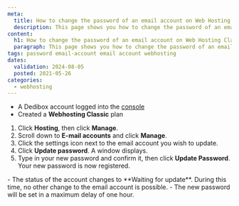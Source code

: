 ```yaml
---
meta:
  title: How to change the password of an email account on Web Hosting Classic
  description: This page shows you how to change the password of an email account on Scaleway Web Hosting Classic
content:
  h1: How to change the password of an email account on Web Hosting Classic
  paragraph: This page shows you how to change the password of an email account on Scaleway Web Hosting Classic
tags: password email-account email account webhosting
dates:
  validation: 2024-08-05
  posted: 2021-05-26
categories:
  - webhosting
---
```


<Macro id="webhosting-online" />

<Macro id="requirements" />

- A Dedibox account logged into the [console](https://console.online.net)
- Created a **Webhosting Classic** plan

1. Click **Hosting**, then click **Manage**.
2. Scroll down to **E-mail accounts** and click **Manage**.
3. Click the settings icon next to the email account you wish to update.
4. Click **Update password**. A window displays.
5. Type in your new password and confirm it, then click **Update Password**.
    Your new password is now registered.

<Message type="note">
  - The status of the account changes to **Waiting for update**. During this time, no other change to the email account is possible.
  - The new password will be set in a maximum delay of one hour.
</Message>


